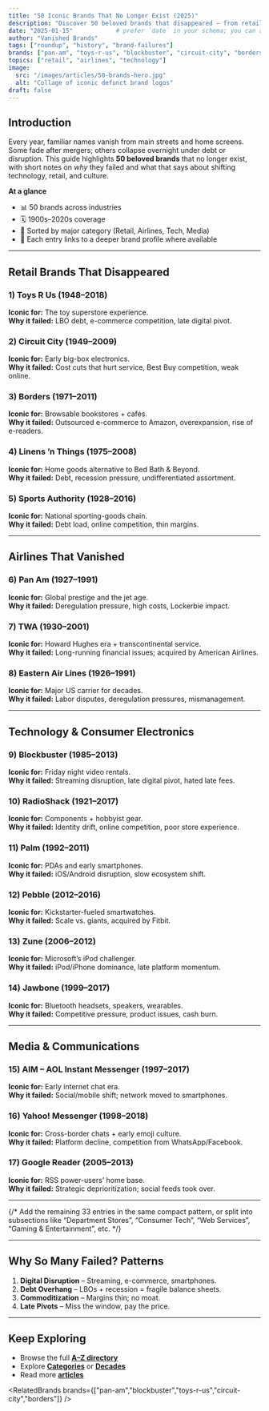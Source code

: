 ```yaml
---
title: "50 Iconic Brands That No Longer Exist (2025)"
description: "Discover 50 beloved brands that disappeared — from retailers like Toys R Us to airlines like Pan Am — and what their stories reveal about changing markets."
date: "2025-01-15"            # prefer `date` in your schema; you can also add publishDate if you like
author: "Vanished Brands"
tags: ["roundup", "history", "brand-failures"]
brands: ["pan-am", "toys-r-us", "blockbuster", "circuit-city", "borders"]
topics: ["retail", "airlines", "technology"]
image:
  src: "/images/articles/50-brands-hero.jpg"
  alt: "Collage of iconic defunct brand logos"
draft: false
---
```



<ArticleHero
  title={frontmatter.title}
  description={frontmatter.description}
  date={frontmatter.date}
  image={frontmatter.image}
/>

<TableOfContents />

## Introduction

Every year, familiar names vanish from main streets and home screens. Some fade after mergers; others collapse overnight under debt or disruption. This guide highlights **50 beloved brands** that no longer exist, with short notes on *why* they failed and what that says about shifting technology, retail, and culture.

**At a glance**
- 📊 50 brands across industries  
- 🗓️ 1900s–2020s coverage  
- 🧭 Sorted by major category (Retail, Airlines, Tech, Media)  
- 🔗 Each entry links to a deeper brand profile where available

---

## Retail Brands That Disappeared

### 1) Toys R Us (1948–2018)
**Iconic for:** The toy superstore experience.  
**Why it failed:** LBO debt, e-commerce competition, late digital pivot.  
<BrandCard slug="toys-r-us" />

### 2) Circuit City (1949–2009)
**Iconic for:** Early big-box electronics.  
**Why it failed:** Cost cuts that hurt service, Best Buy competition, weak online.  
<BrandCard slug="circuit-city" />

### 3) Borders (1971–2011)
**Iconic for:** Browsable bookstores + cafés.  
**Why it failed:** Outsourced e-commerce to Amazon, overexpansion, rise of e-readers.  
<BrandCard slug="borders" />

### 4) Linens ’n Things (1975–2008)
**Iconic for:** Home goods alternative to Bed Bath & Beyond.  
**Why it failed:** Debt, recession pressure, undifferentiated assortment.

### 5) Sports Authority (1928–2016)
**Iconic for:** National sporting-goods chain.  
**Why it failed:** Debt load, online competition, thin margins.

---

## Airlines That Vanished

### 6) Pan Am (1927–1991)
**Iconic for:** Global prestige and the jet age.  
**Why it failed:** Deregulation pressure, high costs, Lockerbie impact.  
<BrandCard slug="pan-am" />

### 7) TWA (1930–2001)
**Iconic for:** Howard Hughes era + transcontinental service.  
**Why it failed:** Long-running financial issues; acquired by American Airlines.

### 8) Eastern Air Lines (1926–1991)
**Iconic for:** Major US carrier for decades.  
**Why it failed:** Labor disputes, deregulation pressures, mismanagement.

---

## Technology & Consumer Electronics

### 9) Blockbuster (1985–2013)
**Iconic for:** Friday night video rentals.  
**Why it failed:** Streaming disruption, late digital pivot, hated late fees.  
<BrandCard slug="blockbuster" />

### 10) RadioShack (1921–2017)
**Iconic for:** Components + hobbyist gear.  
**Why it failed:** Identity drift, online competition, poor store experience.

### 11) Palm (1992–2011)
**Iconic for:** PDAs and early smartphones.  
**Why it failed:** iOS/Android disruption, slow ecosystem shift.

### 12) Pebble (2012–2016)
**Iconic for:** Kickstarter-fueled smartwatches.  
**Why it failed:** Scale vs. giants, acquired by Fitbit.

### 13) Zune (2006–2012)
**Iconic for:** Microsoft’s iPod challenger.  
**Why it failed:** iPod/iPhone dominance, late platform momentum.  
<BrandCard slug="zune" />

### 14) Jawbone (1999–2017)
**Iconic for:** Bluetooth headsets, speakers, wearables.  
**Why it failed:** Competitive pressure, product issues, cash burn.

---

## Media & Communications

### 15) AIM – AOL Instant Messenger (1997–2017)
**Iconic for:** Early internet chat era.  
**Why it failed:** Social/mobile shift; network moved to smartphones.  
<BrandCard slug="aol-instant-messenger" />

### 16) Yahoo! Messenger (1998–2018)
**Iconic for:** Cross-border chats + early emoji culture.  
**Why it failed:** Platform decline, competition from WhatsApp/Facebook.

### 17) Google Reader (2005–2013)
**Iconic for:** RSS power-users’ home base.  
**Why it failed:** Strategic deprioritization; social feeds took over.

---

{/* Add the remaining 33 entries in the same compact pattern,
    or split into subsections like “Department Stores”, “Consumer Tech”,
    “Web Services”, “Gaming & Entertainment”, etc. */}

---

## Why So Many Failed? Patterns

1) **Digital Disruption** – Streaming, e-commerce, smartphones.  
2) **Debt Overhang** – LBOs + recession = fragile balance sheets.  
3) **Commoditization** – Margins thin; no moat.  
4) **Late Pivots** – Miss the window, pay the price.  

---

<NewsletterCTA
  title="Never Miss a Defunct Brand"
  description="Get weekly updates when new brands and articles go live."
/>

## Keep Exploring
- Browse the full **[A–Z directory](/az/)**  
- Explore **[Categories](/category/)** or **[Decades](/decade/)**  
- Read more **[articles](/blog/)**

<RelatedBrands brands={["pan-am","blockbuster","toys-r-us","circuit-city","borders"]} />
